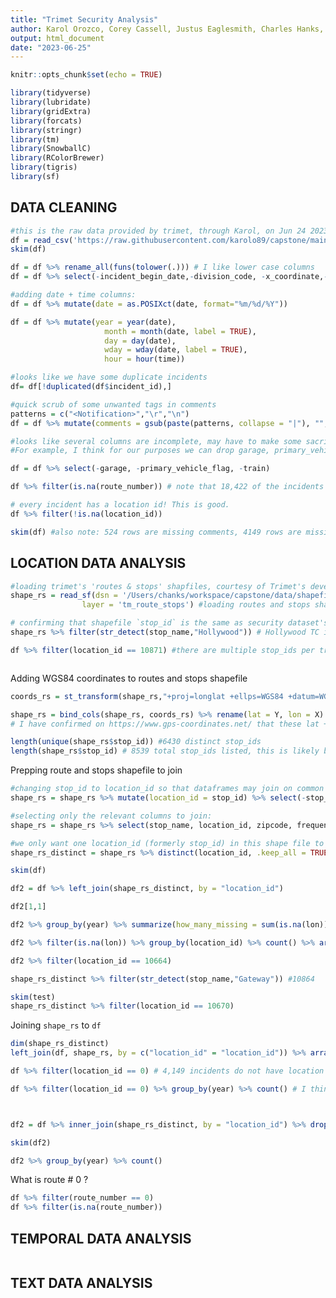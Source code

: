 ```yaml
---
title: "Trimet Security Analysis"
author: Karol Orozco, Corey Cassell, Justus Eaglesmith, Charles Hanks, & CorDarryl Hall
output: html_document
date: "2023-06-25"
---
```


```r
knitr::opts_chunk$set(echo = TRUE)
```

```r
library(tidyverse)
library(lubridate)
library(gridExtra)
library(forcats)
library(stringr)
library(tm)
library(SnowballC)
library(RColorBrewer)
library(tigris)
library(sf)
```

## DATA CLEANING

```r
#this is the raw data provided by trimet, through Karol, on Jun 24 2023 
df = read_csv('https://raw.githubusercontent.com/karolo89/capstone/main/data/trimet_2010_2023.csv')
skim(df)     

df = df %>% rename_all(funs(tolower(.))) # I like lower case columns 
df = df %>% select(-incident_begin_date,-division_code, -x_coordinate,-y_coordinate,-loc_x,-loc_y) # removing non-pertinent columns 

#adding date + time columns:
df = df %>% mutate(date = as.POSIXct(date, format="%m/%d/%Y"))

df = df %>% mutate(year = year(date), 
                     month = month(date, label = TRUE), 
                     day = day(date), 
                     wday = wday(date, label = TRUE), 
                     hour = hour(time))

#looks like we have some duplicate incidents 
df= df[!duplicated(df$incident_id),]

#quick scrub of some unwanted tags in comments 
patterns = c("<Notification>","\r","\n")
df = df %>% mutate(comments = gsub(paste(patterns, collapse = "|"), "", comments))

#looks like several columns are incomplete, may have to make some sacrifices for the sake of clean, workable data. 
#For example, I think for our purposes we can drop garage, primary_vehicle_flag, and train.

df = df %>% select(-garage, -primary_vehicle_flag, -train)

df %>% filter(is.na(route_number)) # note that 18,422 of the incidents do not have a route number assigned, this may be consideration later in analysis when drilling down to incidents per route 

# every incident has a location id! This is good. 
df %>% filter(!is.na(location_id)) 

skim(df) #also note: 524 rows are missing comments, 4149 rows are missing location names (this coudl be rectified as we have location_id)
```

## LOCATION DATA ANALYSIS 
```r
#loading trimet's 'routes & stops' shapfiles, courtesy of Trimet's developer resources: <https://developer.trimet.org/>
shape_rs = read_sf(dsn = '/Users/chanks/workspace/capstone/data/shapefiles/tm_route_stops', 
                layer = 'tm_route_stops') #loading routes and stops shapefile data 

# confirming that shapefile `stop_id` is the same as security dataset's `location_id` 
shape_rs %>% filter(str_detect(stop_name,"Hollywood")) # Hollywood TC id is 10871

df %>% filter(location_id == 10871) #there are multiple stop_ids per transit center
```

```r

```

Adding WGS84 coordinates to routes and stops shapefile 
```r
coords_rs = st_transform(shape_rs,"+proj=longlat +ellps=WGS84 +datum=WGS84") %>%  st_coordinates()

shape_rs = bind_cols(shape_rs, coords_rs) %>% rename(lat = Y, lon = X)
# I have confirmed on https://www.gps-coordinates.net/ that these lat + lon coords correspond to stop / intersection 

length(unique(shape_rs$stop_id)) #6430 distinct stop_ids 
length(shape_rs$stop_id) # 8539 total stop_ids listed, this is likely because multiple routes share the same stop
```
Prepping route and stops shapefile to join 
```r
#changing stop_id to location_id so that dataframes may join on common key (rename() throws an error that I haven't resolved)
shape_rs = shape_rs %>% mutate(location_id = stop_id) %>% select(-stop_id) %>% relocate(location_id, .after = stop_name)

#selecting only the relevant columns to join: 
shape_rs = shape_rs %>% select(stop_name, location_id, zipcode, frequent, geometry, lon, lat) 

#we only want one location_id (formerly stop_id) in this shape file to avoid a many-to-many join ("For stops served by multiple lines there are multiple records in this dataset.")
shape_rs_distinct = shape_rs %>% distinct(location_id, .keep_all = TRUE)

```


```r
skim(df)

df2 = df %>% left_join(shape_rs_distinct, by = "location_id")

df2[1,1]

df2 %>% group_by(year) %>% summarize(how_many_missing = sum(is.na(lon))) # it looks like our 

df2 %>% filter(is.na(lon)) %>% group_by(location_id) %>% count() %>% arrange(desc(n))

df2 %>% filter(location_id == 10664) 

shape_rs_distinct %>% filter(str_detect(stop_name,"Gateway")) #10864

skim(test)
shape_rs_distinct %>% filter(location_id == 10670)
```

Joining `shape_rs` to `df` 
```r

dim(shape_rs_distinct)
left_join(df, shape_rs, by = c("location_id" = "location_id")) %>% arrange()

df %>% filter(location_id == 0) # 4,149 incidents do not have location id, is this across all years? 

df %>% filter(location_id == 0) %>% group_by(year) %>% count() # I think I'll drop these indidents in the name of working with complete data 



df2 = df %>% inner_join(shape_rs_distinct, by = "location_id") %>% drop_na()

skim(df2)

df2 %>% group_by(year) %>% count()
```
What is route # 0 ? 
```r
df %>% filter(route_number == 0)
df %>% filter(is.na(route_number))
```



## TEMPORAL DATA ANALYSIS 
```r

```



## TEXT DATA ANALYSIS 
```r

```

